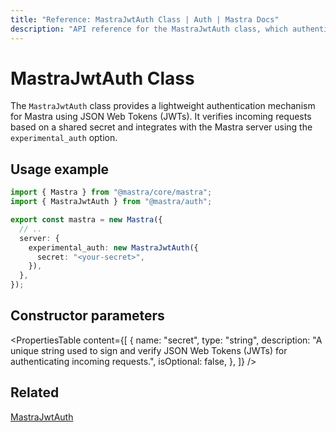 ```yaml
---
title: "Reference: MastraJwtAuth Class | Auth | Mastra Docs"
description: "API reference for the MastraJwtAuth class, which authenticates Mastra applications using JSON Web Tokens."
---
```


# MastraJwtAuth Class

The `MastraJwtAuth` class provides a lightweight authentication mechanism for Mastra using JSON Web Tokens (JWTs). It verifies incoming requests based on a shared secret and integrates with the Mastra server using the `experimental_auth` option.

## Usage example

```typescript title="src/mastra/index.ts" showLineNumbers copy
import { Mastra } from "@mastra/core/mastra";
import { MastraJwtAuth } from "@mastra/auth";

export const mastra = new Mastra({
  // ..
  server: {
    experimental_auth: new MastraJwtAuth({
      secret: "<your-secret>",
    }),
  },
});
```

## Constructor parameters

<PropertiesTable
  content={[
    {
      name: "secret",
      type: "string",
      description:
        "A unique string used to sign and verify JSON Web Tokens (JWTs) for authenticating incoming requests.",
      isOptional: false,
    },
  ]}
/>

## Related

[MastraJwtAuth](/docs/auth/jwt)
